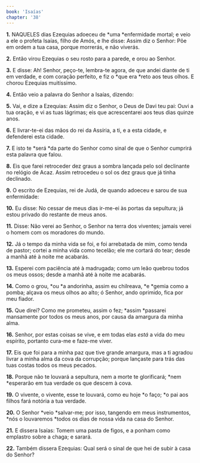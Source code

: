 ```yaml
---
book: 'Isaías'
chapter: '38'
---
```


**1.** NAQUELES dias Ezequias adoeceu de *uma *enfermidade mortal; e veio a ele o profeta Isaías, filho de Amós, e lhe disse: Assim diz o Senhor: Põe em ordem a tua casa, porque morrerás, e não viverás.

**2.** Então virou Ezequias o seu rosto para a parede, e orou ao Senhor.

**3.** E disse: Ah! Senhor, peço-te, lembra-te agora, de que andei diante de ti em verdade, e com coração perfeito, e fiz o *que era *reto aos teus olhos. E chorou Ezequias muitíssimo.

**4.** Então veio a palavra do Senhor a Isaías, dizendo:

**5.** Vai, e dize a Ezequias: Assim diz o Senhor, o Deus de Davi teu pai: Ouvi a tua oração, e vi as tuas lágrimas; eis que acrescentarei aos teus dias quinze anos.

**6.** E livrar-te-ei das mãos do rei da Assíria, a ti, e a esta cidade, e defenderei esta cidade.

**7.** E isto te *será *da parte do Senhor como sinal de que o Senhor cumprirá esta palavra que falou.

**8.** Eis que farei retroceder dez graus a sombra lançada pelo sol declinante no relógio de Acaz. Assim retrocedeu o sol os dez graus que já tinha declinado.

**9.** O escrito de Ezequias, rei de Judá, de quando adoeceu e sarou de sua enfermidade:

**10.** Eu disse: No cessar de meus dias ir-me-ei às portas da sepultura; já estou privado do restante de meus anos.

**11.** Disse: Não verei ao Senhor, o Senhor na terra dos viventes; jamais verei o homem com os moradores do mundo.

**12.** Já o tempo da minha vida se foi, e foi arrebatada de mim, como tenda de pastor; cortei a minha vida como tecelão; ele me cortará do tear; desde a manhã até à noite me acabarás.

**13.** Esperei com paciência até à madrugada; como um leão quebrou todos os meus ossos; desde a manhã até à noite me acabarás.

**14.** Como o grou, *ou *a andorinha, assim eu chilreava, *e *gemia como a pomba; alçava os meus olhos ao alto; ó Senhor, ando oprimido, fica por meu fiador.

**15.** Que direi? Como me prometeu, assim o fez; *assim *passarei mansamente por todos os meus anos, por causa da amargura da minha alma.

**16.** Senhor, por estas coisas se vive, e em todas elas *está* a vida do meu espírito, portanto cura-me e faze-me viver.

**17.** Eis que foi para a minha paz que tive grande amargura, mas a ti agradou livrar a minha alma da cova da corrupção; porque lançaste para trás das tuas costas todos os meus pecados.

**18.** Porque não te louvará a sepultura, nem a morte te glorificará; *nem *esperarão em tua verdade os que descem à cova.

**19.** O vivente, o vivente, esse te louvará, como eu hoje *o faço; *o pai aos filhos fará notória a tua verdade.

**20.** O Senhor *veio *salvar-me; por isso, tangendo em meus instrumentos, *nós o louvaremos *todos os dias de nossa vida na casa do Senhor.

**21.** E dissera Isaías: Tomem uma pasta de figos, e a ponham como emplastro sobre a chaga; e sarará.

**22.** Também dissera Ezequias: Qual será o sinal de que hei de subir à casa do Senhor?